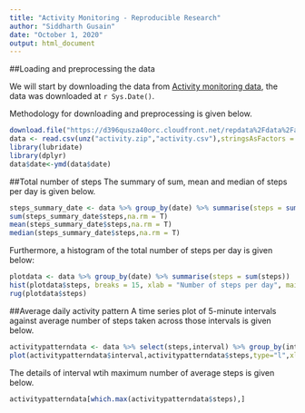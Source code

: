 ```yaml
---
title: "Activity Monitoring - Reproducible Research"
author: "Siddharth Gusain"
date: "October 1, 2020"
output: html_document
---
```


##Loading and preprocessing the data

We will start by downloading the data from [Activity monitoring data](https://d396qusza40orc.cloudfront.net/repdata%2Fdata%2Factivity.zip), the data was downloaded at `r Sys.Date()`.

Methodology for downloading and preprocessing is given below.

```r
download.file("https://d396qusza40orc.cloudfront.net/repdata%2Fdata%2Factivity.zip",destfile = "activity.zip")
data <- read.csv(unz("activity.zip","activity.csv"),stringsAsFactors = FALSE)
library(lubridate)
library(dplyr)
data$date<-ymd(data$date)
```

##Total number of steps
The summary of sum, mean and median of steps per day is given below.

```r
steps_summary_date <- data %>% group_by(date) %>% summarise(steps = sum (steps))
sum(steps_summary_date$steps,na.rm = T)
mean(steps_summary_date$steps,na.rm = T)
median(steps_summary_date$steps,na.rm = T)
```

Furthermore, a histogram of the total number of steps per day is given below:
```r
plotdata <- data %>% group_by(date) %>% summarise(steps = sum(steps))
hist(plotdata$steps, breaks = 15, xlab = "Number of steps per day", main = "Histogram of daily steps per day", col = "green")
rug(plotdata$steps)
```

##Average daily activity pattern
A time series plot of 5-minute intervals against average number of steps taken across those intervals is given below.
```r
activitypatterndata <- data %>% select(steps,interval) %>% group_by(interval) %>% summarise(steps=mean(steps,na.rm = T))
plot(activitypatterndata$interval,activitypatterndata$steps,type="l",xlab = "5-minute intervals", ylab = "Average number of steps taken")
```

The details of interval wtih maximum number of average steps is given below.
```r
activitypatterndata[which.max(activitypatterndata$steps),]
```